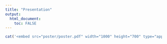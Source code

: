 ```yaml
---
title: "Presentation"
output:
  html_document:
    toc: FALSE
---
```



```r
cat('<embed src="poster/poster.pdf" width="1000" height="700" type="application/pdf">')
```

